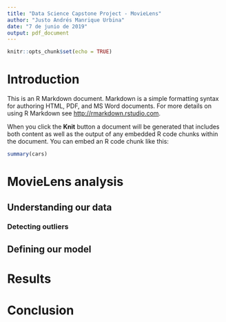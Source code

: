 ```yaml
---
title: "Data Science Capstone Project - MovieLens"
author: "Justo Andrés Manrique Urbina"
date: "7 de junio de 2019"
output: pdf_document
---
```


```r
knitr::opts_chunk$set(echo = TRUE)
```

# Introduction

This is an R Markdown document. Markdown is a simple formatting syntax for authoring HTML, PDF, and MS Word documents. For more details on using R Markdown see <http://rmarkdown.rstudio.com>.

When you click the **Knit** button a document will be generated that includes both content as well as the output of any embedded R code chunks within the document. You can embed an R code chunk like this:


```r
summary(cars)
```

# MovieLens analysis

## Understanding our data

### Detecting outliers

## Defining our model

# Results

# Conclusion


